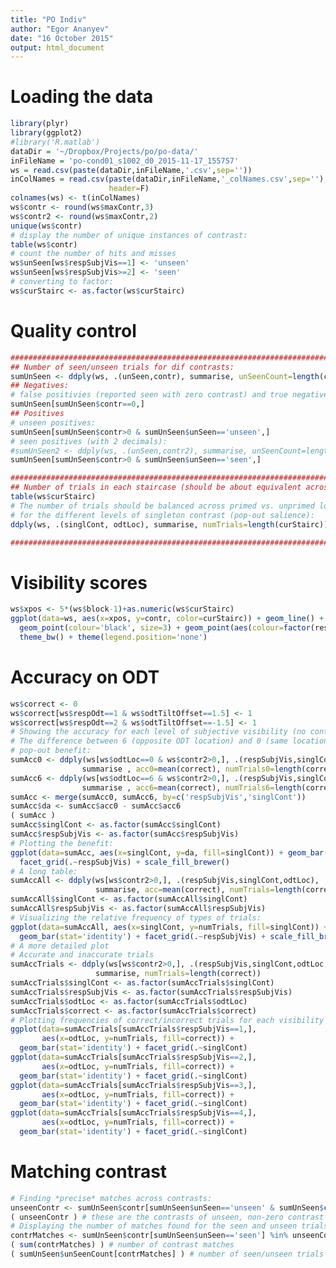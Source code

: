 ```yaml
---
title: "PO Indiv"
author: "Egor Ananyev"
date: "16 October 2015"
output: html_document
---
```


# Loading the data
```r
library(plyr)
library(ggplot2)
#library('R.matlab')
dataDir = '~/Dropbox/Projects/po/po-data/'
inFileName = 'po-cond01_s1002_d0_2015-11-17_155757'
ws = read.csv(paste(dataDir,inFileName,'.csv',sep=''))
inColNames = read.csv(paste(dataDir,inFileName,'_colNames.csv',sep=''),
                      header=F)
colnames(ws) <- t(inColNames)
ws$contr <- round(ws$maxContr,3)
ws$contr2 <- round(ws$maxContr,2)
unique(ws$contr)
# display the number of unique instances of contrast:
table(ws$contr)
# count the number of hits and misses
ws$unSeen[ws$respSubjVis==1] <- 'unseen'
ws$unSeen[ws$respSubjVis>=2] <- 'seen'
# converting to factor:
ws$curStairc <- as.factor(ws$curStairc)
```

# Quality control
```r
###############################################################################
## Number of seen/unseen trials for dif contrasts:
sumUnSeen <- ddply(ws, .(unSeen,contr), summarise, unSeenCount=length(curStairc))
## Negatives:
# false positivies (reported seen with zero contrast) and true negatives (unseen):
sumUnSeen[sumUnSeen$contr==0,]
## Positives
# unseen positives:
sumUnSeen[sumUnSeen$contr>0 & sumUnSeen$unSeen=='unseen',]
# seen positives (with 2 decimals):
#sumUnSeen2 <- ddply(ws, .(unSeen,contr2), summarise, unSeenCount=length(curStairc))
sumUnSeen[sumUnSeen$contr>0 & sumUnSeen$unSeen=='seen',]

###############################################################################
## Number of trials in each staircase (should be about equivalent across conds):
table(ws$curStairc)
# The number of trials should be balanced across primed vs. unprimed locations
# for the different levels of singleton contrast (pop-out salience):
ddply(ws, .(singlCont, odtLoc), summarise, numTrials=length(curStairc))

###############################################################################


```

# Visibility scores
```r
ws$xpos <- 5*(ws$block-1)+as.numeric(ws$curStairc)
ggplot(data=ws, aes(x=xpos, y=contr, color=curStairc)) + geom_line() +
  geom_point(colour='black', size=3) + geom_point(aes(colour=factor(respSubjVis))) +
  theme_bw() + theme(legend.position='none')
```

# Accuracy on ODT
```r
ws$correct <- 0
ws$correct[ws$respOdt==1 & ws$odtTiltOffset==1.5] <- 1
ws$correct[ws$respOdt==2 & ws$odtTiltOffset==-1.5] <- 1
# Showing the accuracy for each level of subjective visibility (no contrast matching)
# The difference between 6 (opposite ODT location) and 0 (same location) is the
# pop-out benefit:
sumAcc0 <- ddply(ws[ws$odtLoc==0 & ws$contr2>0,], .(respSubjVis,singlCont),
                summarise , acc0=mean(correct), numTrials0=length(correct))
sumAcc6 <- ddply(ws[ws$odtLoc==6 & ws$contr2>0,], .(respSubjVis,singlCont),
                summarise , acc6=mean(correct), numTrials6=length(correct))
sumAcc <- merge(sumAcc0, sumAcc6, by=c('respSubjVis','singlCont'))
sumAcc$da <- sumAcc$acc0 - sumAcc$acc6
( sumAcc )
sumAcc$singlCont <- as.factor(sumAcc$singlCont)
sumAcc$respSubjVis <- as.factor(sumAcc$respSubjVis)
# Plotting the benefit:
ggplot(data=sumAcc, aes(x=singlCont, y=da, fill=singlCont)) + geom_bar(stat='identity') +
  facet_grid(.~respSubjVis) + scale_fill_brewer()
# A long table:
sumAccAll <- ddply(ws[ws$contr2>0,], .(respSubjVis,singlCont,odtLoc),
                   summarise, acc=mean(correct), numTrials=length(correct))
sumAccAll$singlCont <- as.factor(sumAccAll$singlCont)
sumAccAll$respSubjVis <- as.factor(sumAccAll$respSubjVis)
# Visualizing the relative frequency of types of trials:
ggplot(data=sumAccAll, aes(x=singlCont, y=numTrials, fill=singlCont)) + 
  geom_bar(stat='identity') + facet_grid(.~respSubjVis) + scale_fill_brewer()
# A more detailed plot
# Accurate and inaccurate trials
sumAccTrials <- ddply(ws[ws$contr2>0,], .(respSubjVis,singlCont,odtLoc,correct),
                   summarise, numTrials=length(correct))
sumAccTrials$singlCont <- as.factor(sumAccTrials$singlCont)
sumAccTrials$respSubjVis <- as.factor(sumAccTrials$respSubjVis)
sumAccTrials$odtLoc <- as.factor(sumAccTrials$odtLoc)
sumAccTrials$correct <- as.factor(sumAccTrials$correct)
# Plotting frequencies of correct/incorrect trials for each visibility score:
ggplot(data=sumAccTrials[sumAccTrials$respSubjVis==1,],
       aes(x=odtLoc, y=numTrials, fill=correct)) + 
  geom_bar(stat='identity') + facet_grid(.~singlCont)
ggplot(data=sumAccTrials[sumAccTrials$respSubjVis==2,],
       aes(x=odtLoc, y=numTrials, fill=correct)) + 
  geom_bar(stat='identity') + facet_grid(.~singlCont)
ggplot(data=sumAccTrials[sumAccTrials$respSubjVis==3,],
       aes(x=odtLoc, y=numTrials, fill=correct)) + 
  geom_bar(stat='identity') + facet_grid(.~singlCont)
ggplot(data=sumAccTrials[sumAccTrials$respSubjVis==4,],
       aes(x=odtLoc, y=numTrials, fill=correct)) + 
  geom_bar(stat='identity') + facet_grid(.~singlCont)
```

# Matching contrast
```r
# Finding *precise* matches across contrasts:
unseenContr <- sumUnSeen$contr[sumUnSeen$unSeen=='unseen' & sumUnSeen$contr>0]
( unseenContr ) # these are the contrasts of unseen, non-zero contrast trials
# Displaying the number of matches found for the seen and unseen trials:
contrMatches <- sumUnSeen$contr[sumUnSeen$unSeen=='seen'] %in% unseenContr
( sum(contrMatches) ) # number of contrast matches
( sumUnSeen$unSeenCount[contrMatches] ) # number of seen/unseen trials
```